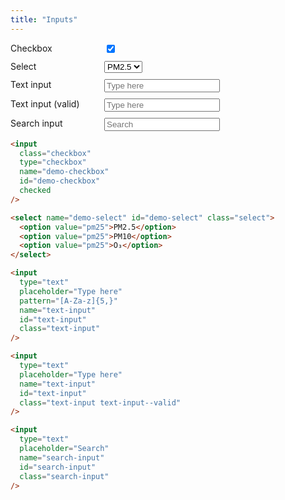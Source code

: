 ```yaml
---
title: "Inputs"
---
```


<div
  style="
width: 600px;
display: grid;
grid-template-columns: 1fr 3fr;
row-gap: 10px;"
>
  <div>Checkbox</div>
  <div>
    <input
      class="checkbox"
      type="checkbox"
      name="demo-checkbox"
      id="demo-checkbox"
      checked
    />
  </div>
  <div>Select</div>
  <div>
    <select name="demo-select" id="demo-select" class="select">
      <option value="pm25">PM2.5</option>
      <option value="pm25">PM10</option>
      <option value="pm25">O₃</option>
    </select>
  </div>
  <div>Text input</div>
  <div>
    <input
      type="text"
      placeholder="Type here"
      pattern="[A-Za-z]{5,}"
      name="text-input"
      id="text-input"
      class="text-input"
    />
  </div>
  <div>Text input (valid)</div>
  <div>
    <input
      type="text"
      placeholder="Type here"
      name="text-input"
      id="text-input"
      class="text-input text-input--valid"
    />
  </div>
  <div>Search input</div>
  <div>
    <input
      type="text"
      placeholder="Search"
      name="search-input"
      id="search-input"
      class="search-input"
    />
  </div>
</div>

```html
<input
  class="checkbox"
  type="checkbox"
  name="demo-checkbox"
  id="demo-checkbox"
  checked
/>

<select name="demo-select" id="demo-select" class="select">
  <option value="pm25">PM2.5</option>
  <option value="pm25">PM10</option>
  <option value="pm25">O₃</option>
</select>

<input
  type="text"
  placeholder="Type here"
  pattern="[A-Za-z]{5,}"
  name="text-input"
  id="text-input"
  class="text-input"
/>

<input
  type="text"
  placeholder="Type here"
  name="text-input"
  id="text-input"
  class="text-input text-input--valid"
/>

<input
  type="text"
  placeholder="Search"
  name="search-input"
  id="search-input"
  class="search-input"
/>
```
